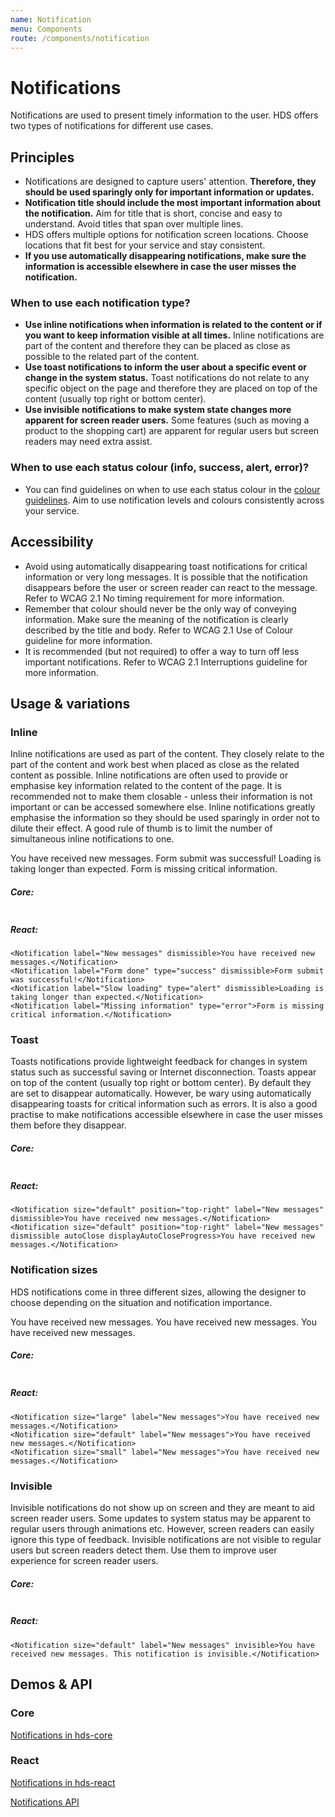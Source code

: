```yaml
---
name: Notification
menu: Components
route: /components/notification
---
```




# Notifications

<LargeParagraph>
    Notifications are used to present timely information to the user. HDS offers two types of notifications for different use cases.
</LargeParagraph>

## Principles
- Notifications are designed to capture users' attention. **Therefore, they should be used sparingly only for important information or updates.**
- **Notification title should include the most important information about the notification.** Aim for title that is short, concise and easy to understand. Avoid titles that span over multiple lines.
- HDS offers multiple options for notification screen locations. Choose locations that fit best for your service and stay consistent.
- **If you use automatically disappearing notifications, make sure the information is accessible elsewhere in case the user misses the notification.**

### When to use each notification type?
- **Use inline notifications when information is related to the content or if you want to keep information visible at all times.** Inline notifications are part of the content and therefore they can be placed as close as possible to the related part of the content.
- **Use toast notifications to inform the user about a specific event or change in the system status.** Toast notifications do not relate to any specific object on the page and therefore they are placed on top of the content (usually top right or bottom center).
- **Use invisible notifications to make system state changes more apparent for screen reader users.** Some features (such as moving a product to the shopping cart) are apparent for regular users but screen readers may need extra assist.

### When to use each status colour (info, success, alert, error)?
- You can find guidelines on when to use each status colour in the [colour guidelines](/design-tokens/colour#ui-colours "UI colours"). Aim to use notification levels and colours consistently across your service.

## Accessibility
- Avoid using automatically disappearing toast notifications for critical information or very long messages. It is possible that the notification disappears before the user or screen reader can react to the message. Refer to <Link href="https://www.w3.org/WAI/WCAG21/Understanding/no-timing.html" external>WCAG 2.1 No timing requirement</Link> for more information.
- Remember that colour should never be the only way of conveying information. Make sure the meaning of the notification is clearly described by the title and body. Refer to <Link href="https://www.w3.org/WAI/WCAG21/Understanding/use-of-color.html" external>WCAG 2.1 Use of Colour guideline</Link> for more information.
- It is recommended (but not required) to offer a way to turn off less important notifications. Refer to <Link href="https://www.w3.org/WAI/WCAG21/Understanding/interruptions.html" external>WCAG 2.1 Interruptions guideline</Link> for more information.

## Usage & variations

### Inline
Inline notifications are used as part of the content. They closely relate to the part of the content and work best when placed as close as the related content as possible. Inline notifications are often used to provide or emphasise key information related to the content of the page. It is recommended not to make them closable - unless their information is not important or can be accessed somewhere else. Inline notifications greatly emphasise the information so they should be used sparingly in order not to dilute their effect. A good rule of thumb is to limit the number of simultaneous inline notifications to one.

<Playground>
    <Notification label="New messages" dismissible>You have received new messages.</Notification>
    <Notification label="Form done" type="success" dismissible style={{marginTop: 'var(--spacing-s)'}}>Form submit was successful!</Notification>
    <Notification label="Slow loading" type="alert" dismissible style={{marginTop: 'var(--spacing-s)'}}>Loading is taking longer than expected.</Notification>
    <Notification label="Missing information" type="error" style={{marginTop: 'var(--spacing-s)'}}>Form is missing critical information.</Notification>
</Playground>

##### Core:
```html

```

##### React:
```tsx
<Notification label="New messages" dismissible>You have received new messages.</Notification>
<Notification label="Form done" type="success" dismissible>Form submit was successful!</Notification>
<Notification label="Slow loading" type="alert" dismissible>Loading is taking longer than expected.</Notification>
<Notification label="Missing information" type="error">Form is missing critical information.</Notification>
```

### Toast
Toasts notifications provide lightweight feedback for changes in system status such as successful saving or Internet disconnection. Toasts appear on top of the content (usually top right or bottom center). By default they are set to disappear automatically. However, be wary using automatically disappearing toasts for critical information such as errors. It is also a good practise to make notifications accessible elsewhere in case the user misses them before they disappear.

<Playground>

</Playground>

##### Core:
```html

```

##### React:
```tsx
<Notification size="default" position="top-right" label="New messages" dismissible>You have received new messages.</Notification>
<Notification size="default" position="top-right" label="New messages" dismissible autoClose displayAutoCloseProgress>You have received new messages.</Notification>
```

### Notification sizes
HDS notifications come in three different sizes, allowing the designer to choose depending on the situation and notification importance.

<Playground>
    <Notification size="large" label="New messages">You have received new messages.</Notification>
    <Notification size="default" label="New messages" style={{marginTop: 'var(--spacing-s)'}}>You have received new messages.</Notification>
    <Notification size="small" label="New messages" style={{marginTop: 'var(--spacing-s)'}}>You have received new messages.</Notification>
</Playground>

##### Core:
```html

```

##### React:
```tsx
<Notification size="large" label="New messages">You have received new messages.</Notification>
<Notification size="default" label="New messages">You have received new messages.</Notification>
<Notification size="small" label="New messages">You have received new messages.</Notification>
```

### Invisible
Invisible notifications do not show up on screen and they are meant to aid screen reader users. Some updates to system status may be apparent to regular users through animations etc. However, screen readers can easily ignore this type of feedback. Invisible notifications are not visible to regular users but screen readers detect them. Use them to improve user experience for screen reader users.

##### Core:
```html

```

##### React:
```tsx
<Notification size="default" label="New messages" invisible>You have received new messages. This notification is invisible.</Notification>
```

## Demos & API

### Core

[Notifications in hds-core](//storybook/core/?path=/docs/notification--default)

### React

[Notifications in hds-react](/storybook/react/?path=/docs/components-notification--default)

[Notifications API](/storybook/react/?path=/docs/components-notification--default)
